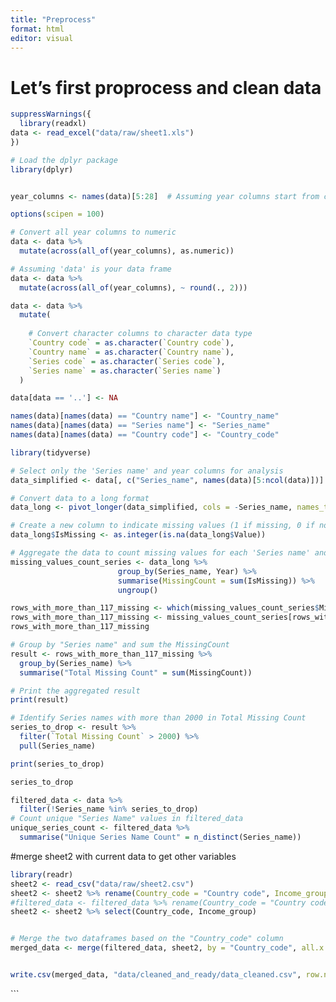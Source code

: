 ```yaml
---
title: "Preprocess"
format: html
editor: visual
---
```


# Let's first proprocess and clean data

```r
suppressWarnings({
  library(readxl)
data <- read_excel("data/raw/sheet1.xls")
})

# Load the dplyr package
library(dplyr)


year_columns <- names(data)[5:28]  # Assuming year columns start from column 7 to 24

options(scipen = 100)

# Convert all year columns to numeric
data <- data %>%
  mutate(across(all_of(year_columns), as.numeric))

# Assuming 'data' is your data frame
data <- data %>%
  mutate(across(all_of(year_columns), ~ round(., 2)))

data <- data %>%
  mutate(
    
    # Convert character columns to character data type
    `Country code` = as.character(`Country code`),
    `Country name` = as.character(`Country name`),
    `Series code` = as.character(`Series code`),
    `Series name` = as.character(`Series name`)
  )

data[data == '..'] <- NA

names(data)[names(data) == "Country name"] <- "Country_name"
names(data)[names(data) == "Series name"] <- "Series_name"
names(data)[names(data) == "Country code"] <- "Country_code"

```

```r
library(tidyverse)

# Select only the 'Series name' and year columns for analysis
data_simplified <- data[, c("Series_name", names(data)[5:ncol(data)])] # Adjust if needed

# Convert data to a long format
data_long <- pivot_longer(data_simplified, cols = -Series_name, names_to = "Year", values_to = "Value")

# Create a new column to indicate missing values (1 if missing, 0 if not)
data_long$IsMissing <- as.integer(is.na(data_long$Value))

# Aggregate the data to count missing values for each 'Series name' and 'Year'
missing_values_count_series <- data_long %>%
                        group_by(Series_name, Year) %>%
                        summarise(MissingCount = sum(IsMissing)) %>%
                        ungroup()

rows_with_more_than_117_missing <- which(missing_values_count_series$MissingCount > 117)
rows_with_more_than_117_missing <- missing_values_count_series[rows_with_more_than_117_missing, ]
rows_with_more_than_117_missing

# Group by "Series name" and sum the MissingCount
result <- rows_with_more_than_117_missing %>%
  group_by(Series_name) %>%
  summarise("Total Missing Count" = sum(MissingCount))

# Print the aggregated result
print(result)

# Identify Series names with more than 2000 in Total Missing Count
series_to_drop <- result %>%
  filter(`Total Missing Count` > 2000) %>%
  pull(Series_name)

print(series_to_drop)
```

```r
series_to_drop

filtered_data <- data %>%
  filter(!Series_name %in% series_to_drop)
# Count unique "Series Name" values in filtered_data
unique_series_count <- filtered_data %>%
  summarise("Unique Series Name Count" = n_distinct(Series_name))

```

#merge sheet2 with current data to get other variables

```r
library(readr)
sheet2 <- read_csv("data/raw/sheet2.csv")
sheet2 <- sheet2 %>% rename(Country_code = "Country code", Income_group = "Income group")
#filtered_data <- filtered_data %>% rename(Country_code = "Country code")
sheet2 <- sheet2 %>% select(Country_code, Income_group)


# Merge the two dataframes based on the "Country_code" column
merged_data <- merge(filtered_data, sheet2, by = "Country_code", all.x = TRUE)


write.csv(merged_data, "data/cleaned_and_ready/data_cleaned.csv", row.names = FALSE)

```

\`\`\`
